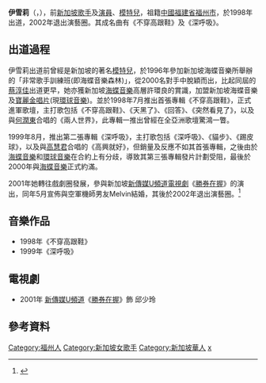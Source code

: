 {{blpsources|time=2019-02-18T12:14:28+00:00}}
{{藝人
|姓名 = 伊雪莉
|類型 = 女歌手
|圖片 = 
|英文名 = Shirley Yee
|國籍 = {{SIN}} 
|籍貫 = [[福建省|福建省]][[福州市|福州市]]
|出生日期 = {{birth_date_and_age|1974|6|26}}
|配偶 = {{marriage|Melvin|May 5, 2001}}
|語言 = [[英語|英語]]、[[華語|華語]]及[[福建話|福建話]]
|唱片公司 = [[海蝶音樂|海蝶音樂]]／[[環球唱片_(台灣)|環球音樂]]<small> (1998-2000)
|活躍年代 = 1998年-2001年
}}
'''伊雪莉'''（'''{{lang|en|Shirley Yee}}'''，{{bd|1974年|6月26日|catIdx=Y伊}}），前[[新加坡|新加坡]][[歌手|歌手]]及[[演員|演員]]、[[模特兒|模特兒]]，祖籍[[中國|中國]][[福建省|福建省]][[福州市|福州市]]，於1998年出道，2002年退出演藝圈。其成名曲有《不穿高跟鞋》及《深呼吸》。

==出道過程==
伊雪莉出道前曾經是新加坡的著名[[模特兒|模特兒]]，於1996年參加新加坡海蝶音樂所舉辦的「非常歌手訓練班(即海蝶音樂森林)」，從2000名對手中脫穎而出，比起同屆的[[蔡淳佳|蔡淳佳]]出道更早，她亦獲新加坡[[海蝶音樂|海蝶音樂]]高層許環良的賞識，加盟新加坡海蝶音樂及[[寶麗金唱片|寶麗金唱片]](現[[環球音樂|環球音樂]])。並於1998年7月推出首張專輯《不穿高跟鞋》，正式進軍歌壇，主打歌包括《不穿高跟鞋》、《天黑了》、《回答》、《突然看見了》，以及與[[何潤東|何潤東]]合唱的《兩人世界》，此專輯一推出曾經在全亞洲歌壇驚鴻一瞥。

1999年8月，推出第二張專輯《深呼吸》，主打歌包括《深呼吸》、《貓步》、《踢皮球》，以及與[[高慧君|高慧君]]合唱的《高興就好》，但銷量及反應不如其首張專輯，之後由於[[海蝶音樂|海蝶音樂]]和[[環球音樂|環球音樂]]在合約上有分歧，導致其第三張專輯發片計劃受阻，最後於2000年與[[海蝶音樂|海蝶音樂]]正式約滿。

2001年她轉往戲劇圈發展，參與新加坡[[新傳媒U頻道|新傳媒U頻道]][[電視劇|電視劇]]《[[勝券在握|勝券在握]]》的演出，同年5月宣佈與空軍機師男友Melvin結婚，其後於2002年退出演藝圈。<ref>{{cite web|url=http://stars.zaobao.com/localstar/pages/yixueli190501.html|title=伊雪莉嫁给永远忠实的歌迷|publisher=《聯合早報》影視明星|date=2001-05-19|accessdate=|language=Zh-hans|deadurl=yes|archiveurl=https://web.archive.org/web/20081201092213/http://stars.zaobao.com/localstar/pages/yixueli190501.html|archivedate=2008-12-01}}</ref>

==音樂作品==
*1998年《不穿高跟鞋》
*1999年《深呼吸》

==電視劇==
*2001年 [[新傳媒U頻道|新傳媒U頻道]]《[[勝券在握|勝券在握]]》飾 邱少玲

==參考資料==
<references/>

{{Authority control}}
{{DEFAULTSORT:yi xueli}}
[[Category:福州人|Category:福州人]]
[[Category:新加坡女歌手|Category:新加坡女歌手]]
[[Category:新加坡華人|Category:新加坡華人]]
[[Category:伊姓|x]]
